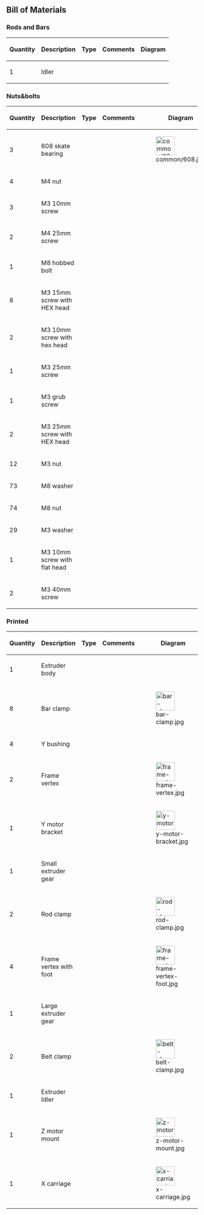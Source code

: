 == Bill of Materials ==

=== Rods and Bars ===
{| class="wikitable sortable" border="1"
|-
! scope="col" | Quantity
! scope="col" | Description
! scope="col" | Type
! scope="col" class="unsortable" | Comments
! scope="col" class="unsortable" | Diagram
|-
| 1 || Idler ||  ||  ||
|}

=== Nuts&bolts ===
{| class="wikitable sortable" border="1"
|-
! scope="col" | Quantity
! scope="col" | Description
! scope="col" | Type
! scope="col" class="unsortable" | Comments
! scope="col" class="unsortable" | Diagram
|-
| 3 || 608 skate bearing ||  ||  || [[File:common/608.jpg|50px]]
|-
| 4 || M4 nut ||  ||  ||
|-
| 3 || M3 10mm screw ||  ||  ||
|-
| 2 || M4 25mm screw ||  ||  ||
|-
| 1 || M8 hobbed bolt ||  ||  ||
|-
| 8 || M3 15mm screw with HEX head ||  ||  ||
|-
| 2 || M3 10mm screw with hex head ||  ||  ||
|-
| 1 || M3 25mm screw ||  ||  ||
|-
| 1 || M3 grub screw ||  ||  ||
|-
| 2 || M3 25mm screw with HEX head ||  ||  ||
|-
| 12 || M3 nut ||  ||  ||
|-
| 73 || M8 washer ||  ||  ||
|-
| 74 || M8 nut ||  ||  ||
|-
| 29 || M3 washer ||  ||  ||
|-
| 1 || M3 10mm screw with flat head ||  ||  ||
|-
| 2 || M3 40mm screw ||  ||  ||
|}

=== Printed ===
{| class="wikitable sortable" border="1"
|-
! scope="col" | Quantity
! scope="col" | Description
! scope="col" | Type
! scope="col" class="unsortable" | Comments
! scope="col" class="unsortable" | Diagram
|-
| 1 || Extruder body ||  ||  ||
|-
| 8 || Bar clamp ||  ||  || [[File:bar-clamp.jpg|50px]]
|-
| 4 || Y bushing ||  ||  ||
|-
| 2 || Frame vertex ||  ||  || [[File:frame-vertex.jpg|50px]]
|-
| 1 || Y motor bracket ||  ||  || [[File:y-motor-bracket.jpg|50px]]
|-
| 1 || Small extruder gear ||  ||  ||
|-
| 2 || Rod clamp ||  ||  || [[File:rod-clamp.jpg|50px]]
|-
| 4 || Frame vertex with foot ||  ||  || [[File:frame-vertex-foot.jpg|50px]]
|-
| 1 || Large extruder gear ||  ||  ||
|-
| 2 || Belt clamp ||  ||  || [[File:belt-clamp.jpg|50px]]
|-
| 1 || Extruder Idler ||  ||  ||
|-
| 1 || Z motor mount ||  ||  || [[File:z-motor-mount.jpg|50px]]
|-
| 1 || X carriage ||  ||  || [[File:x-carriage.jpg|50px]]
|}
